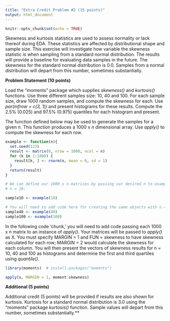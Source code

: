 ```yaml
---
title: "Extra Credit Problem #2 (15 points)"
output: html_document
---
```


```r
knitr::opts_chunk$set(echo = TRUE)
```

Skewness and kurtosis statistics are used to assess normality or lack thereof during EDA. These statistics are affected by distributional shape and sample size. This exercise will investigate how variable the skewness statistic is when sampling from a standard normal distribution. The results will provide a baseline for evaluating data samples in the future. The skewness for the standard normal distribution is 0.0. Samples from a normal distribution will depart from this number, sometimes substantially.

**Problem Statement (10 points)**

Load the "moments" package which supplies *skewness()* and *kurtosis()* functions. Use three different samples size:  10, 40 and 100. For each sample size, draw 1000 random samples, and compute the skewness for each. Use *par(mfrow = c(3, 1))* and present histograms for these results. Compute the 2.5% (0.025) and 97.5% (0.975) quantiles for each histogram and present.

The function defined below may be used to generate the samples for a given *n*. This function produces a 1000 x *n* dimensional array. Use *apply()* to compute the skewness for each row.

```r

example <- function(n){
  set.seed(123)
  result <- matrix(0, nrow = 1000, ncol = n)
  for (k in 1:1000) {
    result[k, ] <- rnorm(n, mean = 0, sd = 1)
  }
  return(result)
}

# We can define our 1000 x n matrices by passing our desired n to example(). For example, for
# n = 10:

sample10 <- example(10)

# You will need to add code here for creating the same objects with n = 40 and n = 100.
sample40 <- example(40)
sample100 <- example(100)

```

In the following code 'chunk,' you will need to add code passing each 1000 x *n* matrix to an instance of *apply()*. Your matrices will be passed to *apply()* as X. You must specify MARGIN = 1 and FUN = skewness to have skewness calculated for each row; MARGIN = 2 would calculate the skewness for each column. You will then present the vectors of skewness results for n = 10, 40 and 100 as histograms and determine the first and third quartiles using *quantile()*.

```r

library(moments)  # install.packages("moments")

apply(x, MARGIN = 1, moment:skewness)

```

**Additional (5 points)**

Additional credit (5 points) will be provided if results are also shown for kurtosis. Kurtosis for a standard normal distribution is 3.0 using the "moments" package *kurtosis()* function. Sample values will depart from this number, sometimes substantially.**

```r


```
